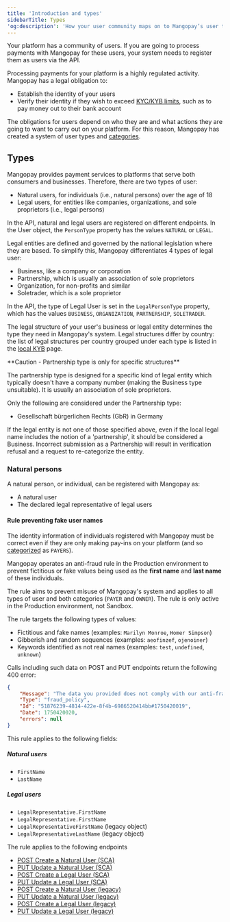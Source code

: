 ```yaml
---
title: 'Introduction and types'
sidebarTitle: Types
'og:description': 'How your user community maps on to Mangopay’s user types, from private individuals to businesses, as well as non-profits and sole proprietors.'  
---
```


Your platform has a community of users. If you are going to process payments with Mangopay for these users, your system needs to register them as users via the API.  

Processing payments for your platform is a highly regulated activity. Mangopay has a legal obligation to:  
- Establish the identity of your users
- Verify their identity if they wish to exceed [KYC/KYB limits](/guides/users/limits), such as to pay money out to their bank account

The obligations for users depend on who they are and what actions they are going to want to carry out on your platform. For this reason, Mangopay has created a system of user types and [categories](/guides/users/categories).

## Types  

Mangopay provides payment services to platforms that serve both consumers and businesses. Therefore, there are two types of user:  
- Natural users, for individuals (i.e., natural persons) over the age of 18
- Legal users, for entities like companies, organizations, and sole proprietors (i.e., legal persons)

In the API, natural and legal users are registered on different endpoints. In the User object, the `PersonType` property has the values `NATURAL` or `LEGAL`.

Legal entities are defined and governed by the national legislation where they are based. To simplify this, Mangopay differentiates 4 types of legal user:
- Business, like a company or corporation  
- Partnership, which is usually an association of sole proprietors  
- Organization, for non-profits and similar  
- Soletrader, which is a sole proprietor  

In the API, the type of Legal User is set in the `LegalPersonType` property, which has the values `BUSINESS`, `ORGANIZATION`, `PARTNERSHIP`, `SOLETRADER`. 

The legal structure of your user's business or legal entity determines the type they need in Mangopay's system. Legal structures differ by country: the list of legal structures per country grouped under each type is listed in the [local KYB](/guides/users/verification/requirements/kyb-local) page.

<Warning>  
**Caution - Partnership type is only for specific structures** 
  
The partnership type is designed for a specific kind of legal entity which typically doesn't have a company number (making the Business type unsuitable). It is usually an association of sole proprietors.  

Only the following are considered under the Partnership type:  
- Gesellschaft bürgerlichen Rechts (GbR) in Germany 
 
If the legal entity is not one of those specified above, even if the local legal name includes the notion of a 'partnership', it should be considered a Business. Incorrect submission as a Partnership will result in verification refusal and a request to re-categorize the entity.  
</Warning>

### Natural persons

A natural person, or individual, can be registered with Mangopay as:
- A natural user
- The declared legal representative of legal users 

#### Rule preventing fake user names 

The identity information of individuals registered with Mangopay must be correct even if they are only making pay-ins on your platform (and so [categorized](/guides/users/categories) as `PAYERS`).

Mangopay operates an anti-fraud rule in the Production environment to prevent fictitious or fake values being used as the **first name** and **last name** of these individuals.

The rule aims to prevent misuse of Mangopay's system and applies to all types of user and both categories (`PAYER` and `OWNER`). The rule is only active in the Production environment, not Sandbox.

The rule targets the following types of values:

- Fictitious and fake names (examples: `Marilyn Monroe`, `Homer Simpson`)
- Gibberish and random sequences (examples: `aeofinzef`, `ojenoiner`)
- Keywords identified as not real names (examples: `test`, `undefined`, `unknown`)

Calls including such data on POST and PUT endpoints return the following 400 error:

```json
{
    "Message": "The data you provided does not comply with our anti-fraud policy",
    "Type": "fraud_policy",
    "Id": "51876239-4814-422e-8f4b-6986520414bb#1750420019",
    "Date": 1750420020,
    "errors": null
}
```

This rule applies to the following fields:

##### Natural users

- `FirstName`
- `LastName`

##### Legal users

- `LegalRepresentative.FirstName`
- `LegalRepresentative.FirstName`
- `LegalRepresentativeFirstName` (legacy object)
- `LegalRepresentativeLastName` (legacy object)

The rule applies to the following endpoints 

- [POST Create a Natural User (SCA)](/api-reference/users/create-natural-user-sca)
- [PUT Update a Natural User (SCA)](/api-reference/users/update-natural-user-sca)
- [POST Create a Legal User (SCA)](/api-reference/users/create-legal-user-sca)
- [PUT Update a Legal User (SCA)](/api-reference/users/update-legal-user-sca)
- [POST Create a Natural User (legacy)](/api-reference/users/create-natural-user)
- [PUT Update a Natural User (legacy)](/api-reference/users/update-natural-user)
- [POST Create a Legal User (legacy)](/api-reference/users/create-legal-user)
- [PUT Update a Legal User (legacy)](/api-reference/users/update-legal-user)